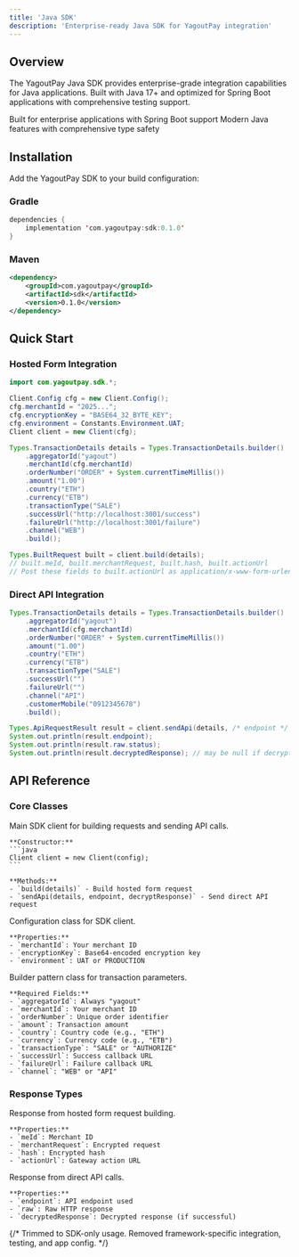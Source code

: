 ```yaml
---
title: 'Java SDK'
description: 'Enterprise-ready Java SDK for YagoutPay integration'
---
```


## Overview

The YagoutPay Java SDK provides enterprise-grade integration capabilities for Java applications. Built with Java 17+ and optimized for Spring Boot applications with comprehensive testing support.

<CardGroup cols={2}>
  <Card title="Enterprise Ready" icon="building">
    Built for enterprise applications with Spring Boot support
  </Card>
  <Card title="Java 17+" icon="java">
    Modern Java features with comprehensive type safety
  </Card>
</CardGroup>

## Installation

Add the YagoutPay SDK to your build configuration:

### Gradle

```kotlin
dependencies {
    implementation 'com.yagoutpay:sdk:0.1.0'
}
```

### Maven

```xml
<dependency>
    <groupId>com.yagoutpay</groupId>
    <artifactId>sdk</artifactId>
    <version>0.1.0</version>
</dependency>
```

## Quick Start

### Hosted Form Integration

```java
import com.yagoutpay.sdk.*;

Client.Config cfg = new Client.Config();
cfg.merchantId = "2025...";
cfg.encryptionKey = "BASE64_32_BYTE_KEY";
cfg.environment = Constants.Environment.UAT;
Client client = new Client(cfg);

Types.TransactionDetails details = Types.TransactionDetails.builder()
    .aggregatorId("yagout")
    .merchantId(cfg.merchantId)
    .orderNumber("ORDER" + System.currentTimeMillis())
    .amount("1.00")
    .country("ETH")
    .currency("ETB")
    .transactionType("SALE")
    .successUrl("http://localhost:3001/success")
    .failureUrl("http://localhost:3001/failure")
    .channel("WEB")
    .build();

Types.BuiltRequest built = client.build(details);
// built.meId, built.merchantRequest, built.hash, built.actionUrl
// Post these fields to built.actionUrl as application/x-www-form-urlencoded
```

### Direct API Integration

```java
Types.TransactionDetails details = Types.TransactionDetails.builder()
    .aggregatorId("yagout")
    .merchantId(cfg.merchantId)
    .orderNumber("ORDER" + System.currentTimeMillis())
    .amount("1.00")
    .country("ETH")
    .currency("ETB")
    .transactionType("SALE")
    .successUrl("")
    .failureUrl("")
    .channel("API")
    .customerMobile("0912345678")
    .build();

Types.ApiRequestResult result = client.sendApi(details, /* endpoint */ null, /* decryptResponse */ true);
System.out.println(result.endpoint);
System.out.println(result.raw.status);
System.out.println(result.decryptedResponse); // may be null if decryption fails
```

## API Reference

### Core Classes

<AccordionGroup>
  <Accordion title="Client">
    Main SDK client for building requests and sending API calls.
    
    **Constructor:**
    ```java
    Client client = new Client(config);
    ```
    
    **Methods:**
    - `build(details)` - Build hosted form request
    - `sendApi(details, endpoint, decryptResponse)` - Send direct API request
  </Accordion>
  
  <Accordion title="Client.Config">
    Configuration class for SDK client.
    
    **Properties:**
    - `merchantId`: Your merchant ID
    - `encryptionKey`: Base64-encoded encryption key
    - `environment`: UAT or PRODUCTION
  </Accordion>
  
  <Accordion title="Types.TransactionDetails">
    Builder pattern class for transaction parameters.
    
    **Required Fields:**
    - `aggregatorId`: Always "yagout"
    - `merchantId`: Your merchant ID
    - `orderNumber`: Unique order identifier
    - `amount`: Transaction amount
    - `country`: Country code (e.g., "ETH")
    - `currency`: Currency code (e.g., "ETB")
    - `transactionType`: "SALE" or "AUTHORIZE"
    - `successUrl`: Success callback URL
    - `failureUrl`: Failure callback URL
    - `channel`: "WEB" or "API"
  </Accordion>
</AccordionGroup>

### Response Types

<AccordionGroup>
  <Accordion title="BuiltRequest">
    Response from hosted form request building.
    
    **Properties:**
    - `meId`: Merchant ID
    - `merchantRequest`: Encrypted request
    - `hash`: Encrypted hash
    - `actionUrl`: Gateway action URL
  </Accordion>
  
  <Accordion title="ApiRequestResult">
    Response from direct API calls.
    
    **Properties:**
    - `endpoint`: API endpoint used
    - `raw`: Raw HTTP response
    - `decryptedResponse`: Decrypted response (if successful)
  </Accordion>
</AccordionGroup>

{/* Trimmed to SDK-only usage. Removed framework-specific integration, testing, and app config. */}
